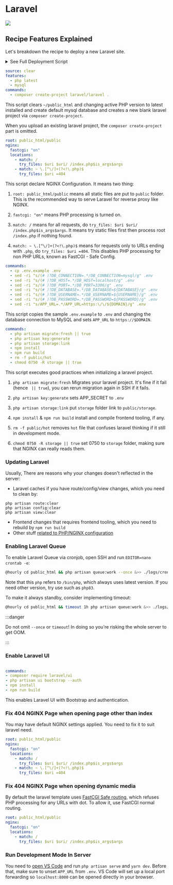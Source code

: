 
# Laravel

[![](/assets/deploy.svg)](https://my.domcloud.co/start?from=https://raw.githubusercontent.com/domcloud/dom-templates/master/boot/laravel.yml)

## Recipe Features Explained

Let's breakdown the recipe to deploy a new Laravel site.

<details>
<summary> See Full Deployment Script </summary>

```
source: clear
root: public_html/public
features:
  - php latest
  - mysql
nginx:
  fastcgi: "on"
  locations:
    - match: /
      try_files: $uri $uri/ /index.php$is_args$args
    - match: ~ \.[^\/]+(?<!\.php)$
      try_files: $uri =404
commands:
  - composer create-project laravel/laravel .
  - cp .env.example .env
  - sed -ri "s/(# )?DB_CONNECTION=.*/DB_CONNECTION=mysql/g" .env
  - sed -ri "s/(# )?DB_HOST=.*/DB_HOST=localhost/g" .env
  - sed -ri "s/(# )?DB_PORT=.*/DB_PORT=3306/g" .env
  - sed -ri "s/(# )?DB_DATABASE=.*/DB_DATABASE=${DATABASE}/g" .env
  - sed -ri "s/(# )?DB_USERNAME=.*/DB_USERNAME=${USERNAME}/g" .env
  - sed -ri "s/(# )?DB_PASSWORD=.*/DB_PASSWORD=${PASSWORD}/g" .env
  - sed -ri "s/APP_URL=.*/APP_URL=https:\/\/${DOMAIN}/g" .env
  - php artisan migrate:fresh
  - php artisan key:generate
  - php artisan storage:link
  - npm install
  - npm run build
  - rm -f public/hot
  - chmod 0750 -R storage || true 
```

</details>


```yaml
source: clear
features:
  - php latest
  - mysql
commands:
  - composer create-project laravel/laravel .
```

This script clears `~/public_html` and changing active PHP version to latest installed and create default mysql database and creates a new blank laravel project via `composer create-project`.

When you upload an existing laravel project, the `composer create-project` part is omitted.


```yaml
root: public_html/public
nginx:
  fastcgi: "on"
  locations:
    - match: /
      try_files: $uri $uri/ /index.php$is_args$args
    - match: ~ \.[^\/]+(?<!\.php)$
      try_files: $uri =404
```

This script declare NGINX Configuration. It means two thing:

1. `root: public_html/public` means all static files are put to `public` folder. This is the recommended way to serve Laravel for reverse proxy like NGINX.

1. `fastcgi: "on"` means PHP processing is turned on.

2. `match: /` means for all requests, do `try_files: $uri $uri/ /index.php$is_args$args`. It means try static files first then process root `/index.php` if nothing found.

3. `match: ~ \.[^\/]+(?<!\.php)$` means for requests only to URLs ending with `.php`, do `try_files: $uri =404`. This disables PHP processing for non PHP URLs, known as FastCGI - Safe Config.


```yaml
commands:
  - cp .env.example .env
  - sed -ri "s/(# )?DB_CONNECTION=.*/DB_CONNECTION=mysql/g" .env
  - sed -ri "s/(# )?DB_HOST=.*/DB_HOST=localhost/g" .env
  - sed -ri "s/(# )?DB_PORT=.*/DB_PORT=3306/g" .env
  - sed -ri "s/(# )?DB_DATABASE=.*/DB_DATABASE=${DATABASE}/g" .env
  - sed -ri "s/(# )?DB_USERNAME=.*/DB_USERNAME=${USERNAME}/g" .env
  - sed -ri "s/(# )?DB_PASSWORD=.*/DB_PASSWORD=${PASSWORD}/g" .env
  - sed -ri "s/APP_URL=.*/APP_URL=https:\/\/${DOMAIN}/g" .env
```

This script copies the sample `.env.example` to `.env` and changing the database connection to MySQL and sets `APP_URL` to `https://$DOMAIN`.

```yaml
commands:
  - php artisan migrate:fresh || true
  - php artisan key:generate
  - php artisan storage:link
  - npm install
  - npm run build
  - rm -f public/hot
  - chmod 0750 -R storage || true 
```

This script executes good practices when initializing a laravel project.

1. `php artisan migrate:fresh` Migrates your laravel project. It's fine if it fail (hence ` || true`), you can rerun migration again in SSH if it fails.

2. `php artisan key:generate` sets APP_SECRET to `.env`

3. `php artisan storage:link` put `storage` folder link to `public/storage`.

4. `npm install` & `npm run build` install and compile frontend tooling, if any.

5. `rm -f public/hot` removes `hot` file that confuses laravel thinking if it still in development mode.

6. `chmod 0750 -R storage || true` set 0750 to `storage` folder, making sure that NGINX can really reads them.

### Updating Laravel

Usually, There are reasons why your changes doesn't reflected in the server:
+ Laravel caches if you have route/config/view changes, which you need to clean by:
```
php artisan route:clear
php artisan config:clear
php artisan view:clear
```
+ Frontend changes that requires frontend tooling, which you need to rebuild by `npm run build`
+ Other stuff [related to PHP/NGINX configuration](../deployment/php.mdx#files-do-not-change)

### Enabling Laravel Queue

To enable  Laravel Queue via cronjob, open SSH and run `EDITOR=nano crontab -e`:

```sh
@hourly cd public_html && php artisan queue:work --once &>> ./logs/cron.log
```

Note that this `php` refers to `/bin/php`, which always uses latest version. If you need other version, try use such as `php83`.

To make it always standby, consider implementing timeout:

```sh
@hourly cd public_html && timeout 1h php artisan queue:work &>> ./logs/cron.log
```

:::danger

Do not omit `--once` or `timeout`! In doing so you're risking the whole server to get OOM.

:::

### Enable Laravel UI

```yaml

commands:
- composer require laravel/ui
- php artisan ui bootstrap --auth
- npm install
- npm run build
```

This enables Laravel UI with Bootstrap and authentication.

### Fix 404 NGINX Page when opening page other than index

You may have default NGINX settings applied. You need to fix it to suit laravel need.

```yaml
root: public_html/public
nginx:
  fastcgi: "on"
  locations:
    - match: /
      try_files: $uri $uri/ /index.php$is_args$args
    - match: ~ \.[^\/]+(?<!\.php)$
      try_files: $uri =404
```


### Fix 404 NGINX Page when opening dynamic media

By default the laravel template uses [FastCGI Safe routing](../deployment/nginx.mdx#editing-nginx-config-interactively), which refuses PHP processing for any URLs with dot. To allow it, use FastCGI normal routing.

```yaml
root: public_html/public
nginx:
  fastcgi: "on"
  locations:
    - match: /
      try_files: $uri $uri/ /index.php$is_args$args
```

### Run Development Mode In Server

You need to [open VS Code](../features/editor.mdx#visual-studio-code-remote-link) and run `php artisan serve` and `yarn dev`. 
Before that, make sure to unset `APP_URL` from `.env`. VS Code will set up a local port forwarding so `localhost:8000` can be opened directly in your browser. 
